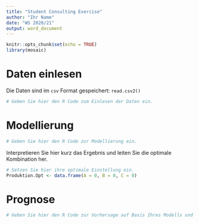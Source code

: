 ```yaml
---
title: "Student Consulting Exercise"
author: "Ihr Name"
date: "WS 2020/21"
output: word_document
---
```


```r
knitr::opts_chunk$set(echo = TRUE)
library(mosaic)
```

# Daten einlesen

Die Daten sind im `csv` Format gespeichert: `read.csv2()`

```r
# Geben Sie hier den R Code zum Einlesen der Daten ein.
```

# Modellierung

```r
# Geben Sie hier den R Code zur Modellierung ein.
```

Interpretieren Sie hier kurz das Ergebnis und leiten Sie die optimale Kombination her.

```r
# Setzen Sie hier ihre optimale Einstellung ein.
Produktion.Opt <- data.frame(A = 0, B = 0, C = 0)
```

# Prognose

```r
# Geben Sie hier den R Code zur Vorhersage auf Basis Ihres Modells und Ihrer Einstellung ein.
```

